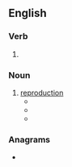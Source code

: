 ==English==

===Verb===
{{head|en|verb form}}

# {{present participle of|en|reproduce|nocat=1}}

===Noun===
{{en-noun|-|s}}

# [[reproduction]]
#* {{quote-book|en|year=1996|title=Acta Theriologica|passage=... adult individuals of both sexes were considered '''reproducings''' in accordance  with Amaya et al. (1979) Results and discussion Sex ratio The material examined  was composed of 92 males (21 leverets, 38 juveniles, and 33 adults) and 110&nbsp;...}}
#* {{quote-book|en|year=2005|first=Heidi|last=Nast|first2=Steve|last2=Pile|title=Places Through the Body|publisher=Routledge|isbn=9781134682041|passage=It is important to note, here, that we are not thinking of social production only in  terms of political economy at this point, so that social production includes exchanges, circulations, consumings, refusals, and '''reproducings''' of all kinds, and that social&nbsp;...}}
#* {{quote-book|en|year=2013|first=Ulrich E.|last=Stegmann|title=Animal Communication Theory: Information and Influence|publisher=Cambridge University Press|isbn=9781107354890|page=140|passage=Understanding why a correlation persists, what kind of endurings or cyclings or  '''reproducings''' are accounting for it, can of course be a huge help in trying to  project the more exact path or paths that a correlation will take, hence in reading  signs.}}

===Anagrams===
* {{anagrams|en|a=cdeginoprru|proceduring}}